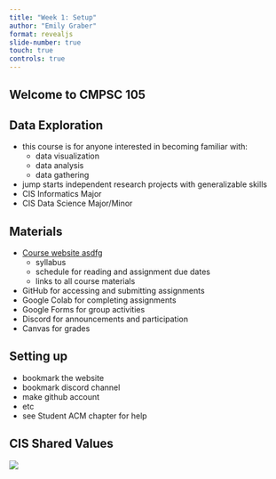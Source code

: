 ```yaml
---
title: "Week 1: Setup"
author: "Emily Graber"
format: revealjs
slide-number: true
touch: true
controls: true
---
```


## Welcome to CMPSC 105

## Data Exploration

::: incremental
- this course is for anyone interested in becoming familiar with:
  - data visualization
  - data analysis
  - data gathering
- jump starts independent research projects with generalizable skills
- CIS Informatics Major
- CIS Data Science Major/Minor
:::

## Materials

::: incremental
- [Course website asdfg](https://github.com/allegheny-college-cmpsc-105-generic)
  - syllabus
  - schedule for reading and assignment due dates
  - links to all course materials
- GitHub for accessing and submitting assignments
- Google Colab for completing assignments
- Google Forms for group activities
- Discord for announcements and participation
- Canvas for grades


:::

## Setting up

- bookmark the website
- bookmark discord channel
- make github account
- etc
- see Student ACM chapter for help

## CIS Shared Values

![](https://www.cis.allegheny.edu/images/values.png)
